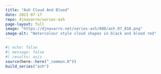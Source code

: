 ```yaml
---
title: "Ash Cloud And Blood"
date: 2021-07-17
repo: djnavarro/series-ash
page-layout: full
image: "https://djnavarro.net/series-ash/800/ash_07_010.png"
image-alt: "Watercolour style cloud shapes in black and blood red"
---
```

   
::: {.grid}
  
```r
#| echo: false
#| message: false
#| results: asis
source(here::here("_common.R"))
build_series("ash")
```
   
:::
   
